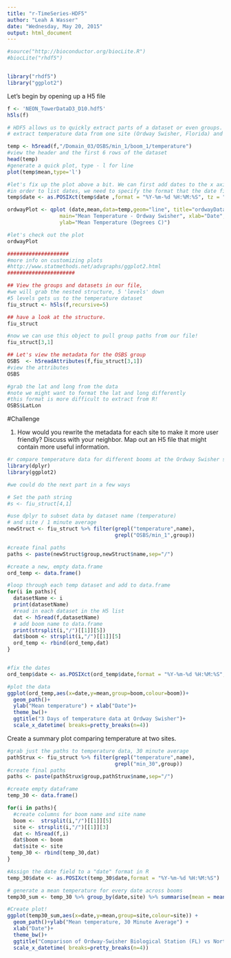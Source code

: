 ```yaml
---
title: "r-TimeSeries-HDF5"
author: "Leah A Wasser"
date: "Wednesday, May 20, 2015"
output: html_document
---
```


```r
#source("http://bioconductor.org/biocLite.R")
#biocLite("rhdf5")


library("rhdf5")
library("ggplot2")
```

Let's begin by opening up a H5 file

```r

f <- 'NEON_TowerDataD3_D10.hdf5'
h5ls(f)

# HDF5 allows us to quickly extract parts of a dataset or even groups.
# extract temperature data from one site (Ordway Swisher, Florida) and plot it

temp <- h5read(f,"/Domain_03/OSBS/min_1/boom_1/temperature")
#view the header and the first 6 rows of the dataset
head(temp)
#generate a quick plot, type - l for line 
plot(temp$mean,type='l')

#let's fix up the plot above a bit. We can first add dates to the x axis. 
#in order to list dates, we need to specify the format that the date field is in.
temp$date <- as.POSIXct(temp$date ,format = "%Y-%m-%d %H:%M:%S", tz = "EST")

ordwayPlot <- qplot (date,mean,data=temp,geom="line", title="ordwayData",
                 main="Mean Temperature - Ordway Swisher", xlab="Date", 
                 ylab="Mean Temperature (Degrees C)")

#let's check out the plot
ordwayPlot

####################
#more info on customizing plots
#http://www.statmethods.net/advgraphs/ggplot2.html
######################
```

```r

## View the groups and datasets in our file, 
#we will grab the nested structure, 5 'levels' down
#5 levels gets us to the temperature dataset
fiu_struct <- h5ls(f,recursive=5)

## have a look at the structure.
fiu_struct

#now we can use this object to pull group paths from our file!
fiu_struct[3,1]

## Let's view the metadata for the OSBS group
OSBS  <- h5readAttributes(f,fiu_struct[3,1])
#view the attributes
OSBS

#grab the lat and long from the data
#note we might want to format the lat and long differently 
#this format is more difficult to extract from R!
OSBS$LatLon

```

#Challenge

1. How would you rewrite the metadata for each site to make it more user friendly? Discuss with your neighbor. Map out an H5 file that might contain more useful information.


```r

#r compare temperature data for different booms at the Ordway Swisher site.
library(dplyr)
library(ggplot2)

#we could do the next part in a few ways

# Set the path string
#s <- fiu_struct[4,1]

#use dplyr to subset data by dataset name (temperature)
# and site / 1 minute average
newStruct <- fiu_struct %>% filter(grepl("temperature",name),
                                   grepl("OSBS/min_1",group))

#create final paths
paths <- paste(newStruct$group,newStruct$name,sep="/")

#create a new, empty data.frame
ord_temp <- data.frame()

#loop through each temp dataset and add to data.frame
for(i in paths){
  datasetName <- i
  print(datasetName) 
  #read in each dataset in the H5 list
  dat <- h5read(f,datasetName)
  # add boom name to data.frame
  print(strsplit(i,"/")[[1]][5]) 
  dat$boom <- strsplit(i,"/")[[1]][5]
  ord_temp <- rbind(ord_temp,dat)
}


#fix the dates
ord_temp$date <- as.POSIXct(ord_temp$date,format = "%Y-%m-%d %H:%M:%S", tz = "EST")

#plot the data
ggplot(ord_temp,aes(x=date,y=mean,group=boom,colour=boom))+
  geom_path()+
  ylab("Mean temperature") + xlab("Date")+
  theme_bw()+
  ggtitle("3 Days of temperature data at Ordway Swisher")+
  scale_x_datetime( breaks=pretty_breaks(n=4))


```

Create a summary plot comparing temperature at two sites.

```r
#grab just the paths to temperature data, 30 minute average
pathStrux <- fiu_struct %>% filter(grepl("temperature",name), 
                                   grepl("min_30",group)) 
#create final paths
paths <- paste(pathStrux$group,pathStrux$name,sep="/")

#create empty dataframe
temp_30 <- data.frame()

for(i in paths){
  #create columns for boom name and site name
  boom <-  strsplit(i,"/")[[1]][5]
  site <- strsplit(i,"/")[[1]][3]
  dat <- h5read(f,i)
  dat$boom <- boom
  dat$site <- site
 temp_30 <- rbind(temp_30,dat)
}

#Assign the date field to a "date" format in R
temp_30$date <- as.POSIXct(temp_30$date,format = "%Y-%m-%d %H:%M:%S")

# generate a mean temperature for every date across booms
temp30_sum <- temp_30 %>% group_by(date,site) %>% summarise(mean = mean(mean))

#Create plot!
ggplot(temp30_sum,aes(x=date,y=mean,group=site,colour=site)) + 
  geom_path()+ylab("Mean temperature, 30 Minute Average") + 
  xlab("Date")+
  theme_bw()+
  ggtitle("Comparison of Ordway-Swisher Biological Station (FL) vs North Sterling (CO)") +
  scale_x_datetime( breaks=pretty_breaks(n=4))

```

